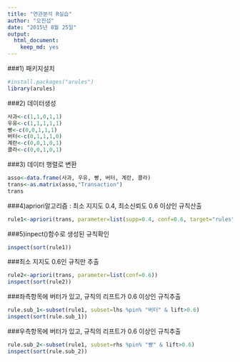 ```yaml
---
title: "연관분석 R실습"
author: "오진섭"
date: "2015년 8월 25일"
output: 
  html_document: 
    keep_md: yes
---
```




###1) 패키지설치
```r
#install.packages("arules")
library(arules)
```

###2) 데이터생성
```r
사과<-c(1,1,0,1,1)
우유<-c(1,1,1,1,1)
빵<-c(0,0,1,1,1)
버터<-c(0,1,1,1,0)
계란<-c(0,0,1,0,1)
콜라<-c(0,0,1,0,1)
```

###3) 데이터 행렬로 변환
```r
asso<-data.frame(사과, 우유, 빵, 버터, 계란, 콜라)
trans<-as.matrix(asso,"Transaction")
trans
```

###4)apriori알고리즘 : 최소 지지도 0.4, 최소신뢰도 0.6 이상인 규칙산출
```r
rule1<-apriori(trans, parameter=list(supp=0.4, conf=0.6, target="rules"))
```

###5)inpect()함수로 생성된 규칙확인
```r
inspect(sort(rule1))
```

###최소 지지도 0.6인 규칙만 추출
```r
rule2<-apriori(trans, parameter=list(conf=0.6))
inspect(sort(rule2))
```

###좌측항목에 버터가 있고, 규칙의 리프트가 0.6 이상인 규칙추출
```r
rule.sub_1<-subset(rule1, subset=lhs %pin% "버터" & lift>0.6)
inspect(sort(rule.sub_1))
```

###우측항목에 버터가 있고, 규칙의 리프트가 0.6 이상인 규칙추출
```r
rule.sub_2<-subset(rule1, subset=rhs %pin% "빵" & lift>0.6)
inspect(sort(rule.sub_2))
```
